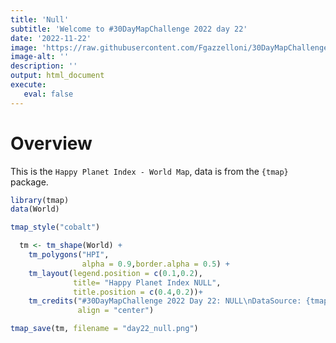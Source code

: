```yaml
---
title: 'Null'
subtitle: 'Welcome to #30DayMapChallenge 2022 day 22'
date: '2022-11-22'
image: 'https://raw.githubusercontent.com/Fgazzelloni/30DayMapChallenge/master/2022/day22_null/day22_null.png'
image-alt: ''
description: ''
output: html_document
execute: 
   eval: false
---
```


# Overview

This is the `Happy Planet Index - World Map`, data is from the `{tmap}` package.

```r
library(tmap)
data(World)

tmap_style("cobalt")

  tm <- tm_shape(World) +
    tm_polygons("HPI",
                alpha = 0.9,border.alpha = 0.5) +
    tm_layout(legend.position = c(0.1,0.2), 
              title= "Happy Planet Index NULL", 
              title.position = c(0.4,0.2))+
    tm_credits("#30DayMapChallenge 2022 Day 22: NULL\nDataSource: {tmap} | Map: Federica Gazzelloni (@fgazzelloni)",
               align = "center")
```


```r
tmap_save(tm, filename = "day22_null.png")

```

